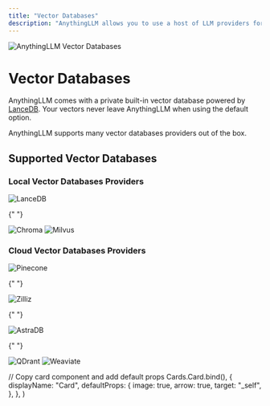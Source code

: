 ```yaml
---
title: "Vector Databases"
description: "AnythingLLM allows you to use a host of LLM providers for chatting and generative AI."
---
```



<Image
  src="/images/features/vector-databases/header-image.png"
  height={1080}
  width={1920}
  quality={100}
  alt="AnythingLLM Vector Databases"
/>

# Vector Databases

AnythingLLM comes with a private built-in vector database powered by [LanceDB](https://lancedb.com/). Your vectors never leave AnythingLLM when using the default option.

AnythingLLM supports many vector databases providers out of the box.

## Supported Vector Databases

### Local Vector Databases Providers

<Cards>
  <Card title="LanceDB (Built-in)" href="https://github.com/lancedb/lancedb"> 
    <Image
      src="/images/features/vector-databases/lancedb.png" 
      height={1080} 
      width={1920} 
      quality={100}
      alt="LanceDB"
    />
  </Card>

{" "}

<Card title="Chroma" href="https://github.com/chroma-core/chroma">
  <Image
    src="/images/features/vector-databases/chroma.png"
    height={1080}
    width={1920}
    quality={100}
    alt="Chroma"
  />
</Card>

  <Card title="Milvus" href="https://github.com/milvus-io/milvus"> 
    <Image
      src="/images/features/vector-databases/milvus.png" 
      height={1080} 
      width={1920}
      quality={100} 
      alt="Milvus"
    />
  </Card>
</Cards>

### Cloud Vector Databases Providers

<Cards>
  <Card title="Pinecone" href="https://www.pinecone.io/"> 
    <Image
      src="/images/features/vector-databases/pinecone.png" 
      height={1080} 
      width={1920} 
      quality={100}
      alt="Pinecone"
    />
  </Card>

{" "}

<Card title="Zilliz" href="https://zilliz.com/">
  <Image
    src="/images/features/vector-databases/zilliz.png"
    height={1080}
    width={1920}
    quality={100}
    alt="Zilliz"
  />
</Card>

{" "}

<Card title="AstraDB" href="https://www.datastax.com/">
  <Image
    src="/images/features/vector-databases/astra-db.png"
    height={1080}
    width={1920}
    quality={100}
    alt="AstraDB"
  />
</Card>

{" "}

<Card title="QDrant" href="https://qdrant.tech/">
  <Image
    src="/images/features/vector-databases/qdrant.png"
    height={1080}
    width={1920}
    quality={100}
    alt="QDrant"
  />
</Card>

  <Card title="Weaviate" href="https://weaviate.io/"> 
    <Image
      src="/images/features/vector-databases/weaviate.png" 
      height={1080} 
      width={1920} 
      quality={100}
      alt="Weaviate"
    />
  </Card>
</Cards>

  // Copy card component and add default props
  Cards.Card.bind(),
  {
    displayName: "Card",
    defaultProps: {
      image: true,
      arrow: true,
      target: "_self",
    },
  },
)

<style global jsx>{`
  img {
    aspect-ratio: 16/9;
    object-fit: cover;
  }
`}</style>

